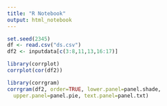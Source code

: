 ```yaml
---
title: "R Notebook"
output: html_notebook
---
```




```r
set.seed(2345)
df <- read.csv("ds.csv")
df2 <- inputdata[c(3:8,11,13,16:17)]

library(corrplot)
corrplot(cor(df2))

library(corrgram)
corrgram(df2, order=TRUE, lower.panel=panel.shade,
  upper.panel=panel.pie, text.panel=panel.txt)
```
